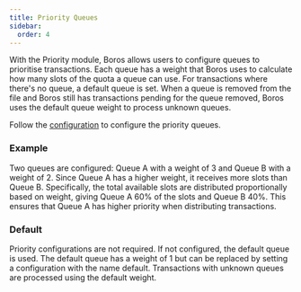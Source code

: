 ```yaml
---
title: Priority Queues
sidebar:
  order: 4
---
```


With the Priority module, Boros allows users to configure queues to prioritise transactions. Each queue has a weight that Boros uses to calculate how many slots of the quota a queue can use. For transactions where there's no queue, a default queue is set. When a queue is removed from the file and Boros still has transactions pending for the queue removed, Boros uses the default queue weight to process unknown queues.

Follow the [configuration](../configuration) to configure the priority queues.

### Example
Two queues are configured: Queue A with a weight of 3 and Queue B with a weight of 2. Since Queue A has a higher weight, it receives more slots than Queue B. Specifically, the total available slots are distributed proportionally based on weight, giving Queue A 60% of the slots and Queue B 40%. This ensures that Queue A has higher priority when distributing transactions.

### Default
Priority configurations are not required. If not configured, the default queue is used. The default queue has a weight of 1 but can be replaced by setting a configuration with the name default. Transactions with unknown queues are processed using the default weight.
